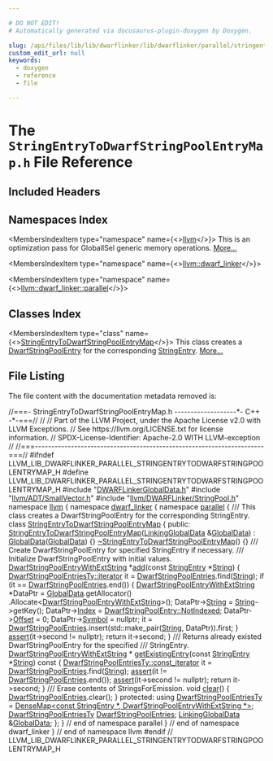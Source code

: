 ```yaml
---

# DO NOT EDIT!
# Automatically generated via docusaurus-plugin-doxygen by Doxygen.

slug: /api/files/lib/lib/dwarflinker/lib/dwarflinker/parallel/stringentrytodwarfstringpoolentrymap-h
custom_edit_url: null
keywords:
  - doxygen
  - reference
  - file

---
```





# The `StringEntryToDwarfStringPoolEntryMap.h` File Reference

<DoxygenPage pluginConfig={pluginConfig}>



## Included Headers

<IncludesList>
<IncludesListItem
  filePath="DWARFLinkerGlobalData.h"
  permalink="/docs/api/files/lib/lib/dwarflinker/lib/dwarflinker/parallel/dwarflinkerglobaldata-h"
  isLocal="true" />
<IncludesListItem
  filePath="llvm/ADT/SmallVector.h"
  permalink="/docs/api/files/include/include/llvm/include/llvm/adt/smallvector-h"
  isLocal="true" />
<IncludesListItem
  filePath="llvm/DWARFLinker/StringPool.h"
  permalink="/docs/api/files/include/include/llvm/include/llvm/dwarflinker/stringpool-h"
  isLocal="true" />
</IncludesList>

## Namespaces Index

<MembersIndex>

<MembersIndexItem
  type="namespace"
  name={<><a href="/docs/api/namespaces/llvm">llvm</a></>}>
This is an optimization pass for GlobalISel generic memory operations. <a href="/docs/api/namespaces/llvm/#details">More...</a>
</MembersIndexItem>

<MembersIndexItem
  type="namespace"
  name={<><a href="/docs/api/namespaces/llvm/dwarf-linker">llvm::dwarf_linker</a></>}>
</MembersIndexItem>

<MembersIndexItem
  type="namespace"
  name={<><a href="/docs/api/namespaces/llvm/dwarf-linker/parallel">llvm::dwarf_linker::parallel</a></>}>
</MembersIndexItem>

</MembersIndex>

## Classes Index

<MembersIndex>

<MembersIndexItem
  type="class"
  name={<><a href="/docs/api/classes/llvm/dwarf-linker/parallel/stringentrytodwarfstringpoolentrymap">StringEntryToDwarfStringPoolEntryMap</a></>}>
This class creates a <a href="/docs/api/structs/llvm/dwarfstringpoolentry">DwarfStringPoolEntry</a> for the corresponding <a href="/docs/api/namespaces/llvm/dwarf-linker/#a0b0094f2370abd91cc57b6d5476a599b">StringEntry</a>. <a href="/docs/api/classes/llvm/dwarf-linker/parallel/stringentrytodwarfstringpoolentrymap/#details">More...</a>
</MembersIndexItem>

</MembersIndex>


## File Listing

The file content with the documentation metadata removed is:

<ProgramListing>

<Link id="l00001" /><CodeLine lineNumber="1"><Highlight kind="comment">//===- StringEntryToDwarfStringPoolEntryMap.h -------------------&#42;- C++ -&#42;-===//</Highlight><Highlight kind="normal"></Highlight></CodeLine>
<Link id="l00002" /><CodeLine lineNumber="2"><Highlight kind="normal"></Highlight><Highlight kind="comment">//</Highlight><Highlight kind="normal"></Highlight></CodeLine>
<Link id="l00003" /><CodeLine lineNumber="3"><Highlight kind="normal"></Highlight><Highlight kind="comment">// Part of the LLVM Project, under the Apache License v2.0 with LLVM Exceptions.</Highlight><Highlight kind="normal"></Highlight></CodeLine>
<Link id="l00004" /><CodeLine lineNumber="4"><Highlight kind="normal"></Highlight><Highlight kind="comment">// See https://llvm.org/LICENSE.txt for license information.</Highlight><Highlight kind="normal"></Highlight></CodeLine>
<Link id="l00005" /><CodeLine lineNumber="5"><Highlight kind="normal"></Highlight><Highlight kind="comment">// SPDX-License-Identifier: Apache-2.0 WITH LLVM-exception</Highlight><Highlight kind="normal"></Highlight></CodeLine>
<Link id="l00006" /><CodeLine lineNumber="6"><Highlight kind="normal"></Highlight><Highlight kind="comment">//</Highlight><Highlight kind="normal"></Highlight></CodeLine>
<Link id="l00007" /><CodeLine lineNumber="7"><Highlight kind="normal"></Highlight><Highlight kind="comment">//===----------------------------------------------------------------------===//</Highlight><Highlight kind="normal"></Highlight></CodeLine>
<Link id="l00008" /><CodeLine lineNumber="8"><Highlight kind="normal"></Highlight></CodeLine>
<Link id="l00009" /><CodeLine lineNumber="9"><Highlight kind="normal"></Highlight><Highlight kind="preprocessor">#ifndef LLVM&#95;LIB&#95;DWARFLINKER&#95;PARALLEL&#95;STRINGENTRYTODWARFSTRINGPOOLENTRYMAP&#95;H</Highlight><Highlight kind="normal"></Highlight></CodeLine>
<Link id="l00010" /><CodeLine lineNumber="10"><Highlight kind="normal"></Highlight><Highlight kind="preprocessor">#define LLVM&#95;LIB&#95;DWARFLINKER&#95;PARALLEL&#95;STRINGENTRYTODWARFSTRINGPOOLENTRYMAP&#95;H</Highlight><Highlight kind="normal"></Highlight></CodeLine>
<Link id="l00011" /><CodeLine lineNumber="11"><Highlight kind="normal"></Highlight></CodeLine>
<Link id="l00012" /><CodeLine lineNumber="12"><Highlight kind="normal"></Highlight><Highlight kind="preprocessor">#include &quot;<a href="/docs/api/files/lib/lib/dwarflinker/lib/dwarflinker/parallel/dwarflinkerglobaldata-h">DWARFLinkerGlobalData.h</a>&quot;</Highlight><Highlight kind="normal"></Highlight></CodeLine>
<Link id="l00013" /><CodeLine lineNumber="13"><Highlight kind="normal"></Highlight><Highlight kind="preprocessor">#include &quot;<a href="/docs/api/files/include/include/llvm/include/llvm/adt/smallvector-h">llvm/ADT/SmallVector.h</a>&quot;</Highlight><Highlight kind="normal"></Highlight></CodeLine>
<Link id="l00014" /><CodeLine lineNumber="14"><Highlight kind="normal"></Highlight><Highlight kind="preprocessor">#include &quot;<a href="/docs/api/files/include/include/llvm/include/llvm/dwarflinker/stringpool-h">llvm/DWARFLinker/StringPool.h</a>&quot;</Highlight><Highlight kind="normal"></Highlight></CodeLine>
<Link id="l00015" /><CodeLine lineNumber="15"><Highlight kind="normal"></Highlight></CodeLine>
<Link id="l00016" /><CodeLine lineNumber="16"><Highlight kind="normal"></Highlight><Highlight kind="keyword">namespace </Highlight><Highlight kind="normal"><a href="/docs/api/namespaces/llvm">llvm</a> &#123;</Highlight></CodeLine>
<Link id="l00017" /><CodeLine lineNumber="17"><Highlight kind="normal"></Highlight><Highlight kind="keyword">namespace </Highlight><Highlight kind="normal"><a href="/docs/api/namespaces/llvm/dwarf-linker">dwarf&#95;linker</a> &#123;</Highlight></CodeLine>
<Link id="l00018" /><CodeLine lineNumber="18"><Highlight kind="normal"></Highlight><Highlight kind="keyword">namespace </Highlight><Highlight kind="normal"><a href="/docs/api/namespaces/llvm/dwarf-linker/parallel">parallel</a> &#123;</Highlight></CodeLine>
<Link id="l00019" /><CodeLine lineNumber="19"><Highlight kind="normal"></Highlight><Highlight kind="comment"></Highlight></CodeLine>
<Link id="l00020" /><CodeLine lineNumber="20"><Highlight kind="comment">/// This class creates a DwarfStringPoolEntry for the corresponding StringEntry.</Highlight><Highlight kind="normal"></Highlight></CodeLine>
<Link id="l00021" /><CodeLine lineNumber="21" lineLink="/docs/api/classes/llvm/dwarf-linker/parallel/stringentrytodwarfstringpoolentrymap"><Highlight kind="normal"></Highlight><Highlight kind="keyword">class </Highlight><Highlight kind="normal"><a href="/docs/api/classes/llvm/dwarf-linker/parallel/stringentrytodwarfstringpoolentrymap/#ae2ea039dc101f11aeb6e526103ba60d4">StringEntryToDwarfStringPoolEntryMap</a> &#123;</Highlight></CodeLine>
<Link id="l00022" /><CodeLine lineNumber="22"><Highlight kind="normal"></Highlight><Highlight kind="keyword">public</Highlight><Highlight kind="normal">:</Highlight></CodeLine>
<Link id="l00023" /><CodeLine lineNumber="23" lineLink="/docs/api/classes/llvm/dwarf-linker/parallel/stringentrytodwarfstringpoolentrymap/#ae2ea039dc101f11aeb6e526103ba60d4"><Highlight kind="normal">  <a href="/docs/api/classes/llvm/dwarf-linker/parallel/stringentrytodwarfstringpoolentrymap/#ae2ea039dc101f11aeb6e526103ba60d4">StringEntryToDwarfStringPoolEntryMap</a>(<a href="/docs/api/classes/llvm/dwarf-linker/parallel/linkingglobaldata">LinkingGlobalData</a> &amp;<a href="/docs/api/classes/llvm/dwarf-linker/parallel/stringentrytodwarfstringpoolentrymap/#a12cc531a36c3440023472a58fde477ae">GlobalData</a>)</Highlight></CodeLine>
<Link id="l00024" /><CodeLine lineNumber="24"><Highlight kind="normal">      : <a href="/docs/api/classes/llvm/dwarf-linker/parallel/stringentrytodwarfstringpoolentrymap/#a12cc531a36c3440023472a58fde477ae">GlobalData</a>(<a href="/docs/api/classes/llvm/dwarf-linker/parallel/stringentrytodwarfstringpoolentrymap/#a12cc531a36c3440023472a58fde477ae">GlobalData</a>) &#123;&#125;</Highlight></CodeLine>
<Link id="l00025" /><CodeLine lineNumber="25" lineLink="/docs/api/classes/llvm/dwarf-linker/parallel/stringentrytodwarfstringpoolentrymap/#a14d6976902936376f330ad73b9cbeb09"><Highlight kind="normal">  <a href="/docs/api/classes/llvm/dwarf-linker/parallel/stringentrytodwarfstringpoolentrymap/#a14d6976902936376f330ad73b9cbeb09">~StringEntryToDwarfStringPoolEntryMap</a>() &#123;&#125;</Highlight></CodeLine>
<Link id="l00026" /><CodeLine lineNumber="26"><Highlight kind="normal"></Highlight><Highlight kind="comment"></Highlight></CodeLine>
<Link id="l00027" /><CodeLine lineNumber="27"><Highlight kind="comment">  /// Create DwarfStringPoolEntry for specified StringEntry if necessary.</Highlight></CodeLine>
<Link id="l00028" /><CodeLine lineNumber="28"><Highlight kind="comment">  /// Initialize DwarfStringPoolEntry with initial values.</Highlight><Highlight kind="normal"></Highlight></CodeLine>
<Link id="l00029" /><CodeLine lineNumber="29" lineLink="/docs/api/classes/llvm/dwarf-linker/parallel/stringentrytodwarfstringpoolentrymap/#ad80767cd1b949a276d944c352d451e98"><Highlight kind="normal">  <a href="/docs/api/structs/llvm/dwarfstringpoolentrywithextstring">DwarfStringPoolEntryWithExtString</a> &#42;<a href="/docs/api/classes/llvm/dwarf-linker/parallel/stringentrytodwarfstringpoolentrymap/#ad80767cd1b949a276d944c352d451e98">add</a>(</Highlight><Highlight kind="keyword">const</Highlight><Highlight kind="normal"> <a href="/docs/api/namespaces/llvm/dwarf-linker/#a0b0094f2370abd91cc57b6d5476a599b">StringEntry</a> &#42;<a href="/docs/api/namespaces/llvm/#ac226f3d2b9ca090171a8e0a8cb92c343a27118326006d3829667a400ad23d5d98">String</a>) &#123;</Highlight></CodeLine>
<Link id="l00030" /><CodeLine lineNumber="30"><Highlight kind="normal">    <a href="/docs/api/classes/llvm/densemapbase/#a214e872d61db2ea8cb023f127cafd0b9">DwarfStringPoolEntriesTy::iterator</a> it = <a href="/docs/api/classes/llvm/dwarf-linker/parallel/stringentrytodwarfstringpoolentrymap/#af4f6296b02d899f3d572cbc972c848d9">DwarfStringPoolEntries</a>.find(<a href="/docs/api/namespaces/llvm/#ac226f3d2b9ca090171a8e0a8cb92c343a27118326006d3829667a400ad23d5d98">String</a>);</Highlight></CodeLine>
<Link id="l00031" /><CodeLine lineNumber="31"><Highlight kind="normal"></Highlight></CodeLine>
<Link id="l00032" /><CodeLine lineNumber="32"><Highlight kind="normal">    </Highlight><Highlight kind="keywordflow">if</Highlight><Highlight kind="normal"> (it == <a href="/docs/api/classes/llvm/dwarf-linker/parallel/stringentrytodwarfstringpoolentrymap/#af4f6296b02d899f3d572cbc972c848d9">DwarfStringPoolEntries</a>.end()) &#123;</Highlight></CodeLine>
<Link id="l00033" /><CodeLine lineNumber="33"><Highlight kind="normal">      <a href="/docs/api/structs/llvm/dwarfstringpoolentrywithextstring">DwarfStringPoolEntryWithExtString</a> &#42;DataPtr =</Highlight></CodeLine>
<Link id="l00034" /><CodeLine lineNumber="34"><Highlight kind="normal">          <a href="/docs/api/classes/llvm/dwarf-linker/parallel/stringentrytodwarfstringpoolentrymap/#a12cc531a36c3440023472a58fde477ae">GlobalData</a>.getAllocator()</Highlight></CodeLine>
<Link id="l00035" /><CodeLine lineNumber="35"><Highlight kind="normal">              .Allocate&lt;<a href="/docs/api/structs/llvm/dwarfstringpoolentrywithextstring">DwarfStringPoolEntryWithExtString</a>&gt;();</Highlight></CodeLine>
<Link id="l00036" /><CodeLine lineNumber="36"><Highlight kind="normal">      DataPtr-&gt;<a href="/docs/api/structs/llvm/dwarfstringpoolentrywithextstring/#ad9753ce2d5673ac4b4acd65ed68daa88">String</a> = <a href="/docs/api/namespaces/llvm/#ac226f3d2b9ca090171a8e0a8cb92c343a27118326006d3829667a400ad23d5d98">String</a>-&gt;getKey();</Highlight></CodeLine>
<Link id="l00037" /><CodeLine lineNumber="37"><Highlight kind="normal">      DataPtr-&gt;<a href="/docs/api/structs/llvm/dwarfstringpoolentry/#a5ec8790ec7c63fb9e58de82b2774fac9">Index</a> = <a href="/docs/api/structs/llvm/dwarfstringpoolentry/#a7a1b7fb50f627423becd2123526ff26b">DwarfStringPoolEntry::NotIndexed</a>;</Highlight></CodeLine>
<Link id="l00038" /><CodeLine lineNumber="38"><Highlight kind="normal">      DataPtr-&gt;<a href="/docs/api/structs/llvm/dwarfstringpoolentry/#aa406c884c8fb2d9b2fee2aa3865d832d">Offset</a> = 0;</Highlight></CodeLine>
<Link id="l00039" /><CodeLine lineNumber="39"><Highlight kind="normal">      DataPtr-&gt;<a href="/docs/api/structs/llvm/dwarfstringpoolentry/#acefe965e3ed0ea37d9578f82dc01cb7a">Symbol</a> = </Highlight><Highlight kind="keyword">nullptr</Highlight><Highlight kind="normal">;</Highlight></CodeLine>
<Link id="l00040" /><CodeLine lineNumber="40"><Highlight kind="normal">      it = <a href="/docs/api/classes/llvm/dwarf-linker/parallel/stringentrytodwarfstringpoolentrymap/#af4f6296b02d899f3d572cbc972c848d9">DwarfStringPoolEntries</a>.insert(std::make&#95;pair(<a href="/docs/api/namespaces/llvm/#ac226f3d2b9ca090171a8e0a8cb92c343a27118326006d3829667a400ad23d5d98">String</a>, DataPtr)).first;</Highlight></CodeLine>
<Link id="l00041" /><CodeLine lineNumber="41"><Highlight kind="normal">    &#125;</Highlight></CodeLine>
<Link id="l00042" /><CodeLine lineNumber="42"><Highlight kind="normal"></Highlight></CodeLine>
<Link id="l00043" /><CodeLine lineNumber="43"><Highlight kind="normal">    <a href="/docs/api/files/lib/lib/target/lib/target/amdgpu/silowercontrolflow-cpp/#a4868c5d81c5ccc98c47aeab6244346a0">assert</a>(it-&gt;second != </Highlight><Highlight kind="keyword">nullptr</Highlight><Highlight kind="normal">);</Highlight></CodeLine>
<Link id="l00044" /><CodeLine lineNumber="44"><Highlight kind="normal">    </Highlight><Highlight kind="keywordflow">return</Highlight><Highlight kind="normal"> it-&gt;second;</Highlight></CodeLine>
<Link id="l00045" /><CodeLine lineNumber="45"><Highlight kind="normal">  &#125;</Highlight></CodeLine>
<Link id="l00046" /><CodeLine lineNumber="46"><Highlight kind="normal"></Highlight><Highlight kind="comment"></Highlight></CodeLine>
<Link id="l00047" /><CodeLine lineNumber="47"><Highlight kind="comment">  /// Returns already existed DwarfStringPoolEntry for the specified</Highlight></CodeLine>
<Link id="l00048" /><CodeLine lineNumber="48"><Highlight kind="comment">  /// StringEntry.</Highlight><Highlight kind="normal"></Highlight></CodeLine>
<Link id="l00049" /><CodeLine lineNumber="49"><Highlight kind="normal">  <a href="/docs/api/structs/llvm/dwarfstringpoolentrywithextstring">DwarfStringPoolEntryWithExtString</a> &#42;</Highlight></CodeLine>
<Link id="l00050" /><CodeLine lineNumber="50" lineLink="/docs/api/classes/llvm/dwarf-linker/parallel/stringentrytodwarfstringpoolentrymap/#a9eae8f19c57158a5be2206d9852037e1"><Highlight kind="normal">  <a href="/docs/api/classes/llvm/dwarf-linker/parallel/stringentrytodwarfstringpoolentrymap/#a9eae8f19c57158a5be2206d9852037e1">getExistingEntry</a>(</Highlight><Highlight kind="keyword">const</Highlight><Highlight kind="normal"> <a href="/docs/api/namespaces/llvm/dwarf-linker/#a0b0094f2370abd91cc57b6d5476a599b">StringEntry</a> &#42;<a href="/docs/api/namespaces/llvm/#ac226f3d2b9ca090171a8e0a8cb92c343a27118326006d3829667a400ad23d5d98">String</a>)</Highlight><Highlight kind="keyword"> const </Highlight><Highlight kind="normal">&#123;</Highlight></CodeLine>
<Link id="l00051" /><CodeLine lineNumber="51"><Highlight kind="normal">    <a href="/docs/api/classes/llvm/densemapbase/#a5784c312872bef21d9344dae0a0e8fc0">DwarfStringPoolEntriesTy::const&#95;iterator</a> it =</Highlight></CodeLine>
<Link id="l00052" /><CodeLine lineNumber="52"><Highlight kind="normal">        <a href="/docs/api/classes/llvm/dwarf-linker/parallel/stringentrytodwarfstringpoolentrymap/#af4f6296b02d899f3d572cbc972c848d9">DwarfStringPoolEntries</a>.find(<a href="/docs/api/namespaces/llvm/#ac226f3d2b9ca090171a8e0a8cb92c343a27118326006d3829667a400ad23d5d98">String</a>);</Highlight></CodeLine>
<Link id="l00053" /><CodeLine lineNumber="53"><Highlight kind="normal"></Highlight></CodeLine>
<Link id="l00054" /><CodeLine lineNumber="54"><Highlight kind="normal">    <a href="/docs/api/files/lib/lib/target/lib/target/amdgpu/silowercontrolflow-cpp/#a4868c5d81c5ccc98c47aeab6244346a0">assert</a>(it != <a href="/docs/api/classes/llvm/dwarf-linker/parallel/stringentrytodwarfstringpoolentrymap/#af4f6296b02d899f3d572cbc972c848d9">DwarfStringPoolEntries</a>.end());</Highlight></CodeLine>
<Link id="l00055" /><CodeLine lineNumber="55"><Highlight kind="normal">    <a href="/docs/api/files/lib/lib/target/lib/target/amdgpu/silowercontrolflow-cpp/#a4868c5d81c5ccc98c47aeab6244346a0">assert</a>(it-&gt;second != </Highlight><Highlight kind="keyword">nullptr</Highlight><Highlight kind="normal">);</Highlight></CodeLine>
<Link id="l00056" /><CodeLine lineNumber="56"><Highlight kind="normal">    </Highlight><Highlight kind="keywordflow">return</Highlight><Highlight kind="normal"> it-&gt;second;</Highlight></CodeLine>
<Link id="l00057" /><CodeLine lineNumber="57"><Highlight kind="normal">  &#125;</Highlight></CodeLine>
<Link id="l00058" /><CodeLine lineNumber="58"><Highlight kind="normal"></Highlight><Highlight kind="comment"></Highlight></CodeLine>
<Link id="l00059" /><CodeLine lineNumber="59"><Highlight kind="comment">  /// Erase contents of StringsForEmission.</Highlight><Highlight kind="normal"></Highlight></CodeLine>
<Link id="l00060" /><CodeLine lineNumber="60" lineLink="/docs/api/classes/llvm/dwarf-linker/parallel/stringentrytodwarfstringpoolentrymap/#a73e3d39ed97f8993b0a5ce214b19fb2e"><Highlight kind="normal">  </Highlight><Highlight kind="keywordtype">void</Highlight><Highlight kind="normal"> <a href="/docs/api/classes/llvm/dwarf-linker/parallel/stringentrytodwarfstringpoolentrymap/#a73e3d39ed97f8993b0a5ce214b19fb2e">clear</a>() &#123; <a href="/docs/api/classes/llvm/dwarf-linker/parallel/stringentrytodwarfstringpoolentrymap/#af4f6296b02d899f3d572cbc972c848d9">DwarfStringPoolEntries</a>.clear(); &#125;</Highlight></CodeLine>
<Link id="l00061" /><CodeLine lineNumber="61"><Highlight kind="normal"></Highlight></CodeLine>
<Link id="l00062" /><CodeLine lineNumber="62"><Highlight kind="normal"></Highlight><Highlight kind="keyword">protected</Highlight><Highlight kind="normal">:</Highlight></CodeLine>
<Link id="l00063" /><CodeLine lineNumber="63" lineLink="/docs/api/classes/llvm/dwarf-linker/parallel/stringentrytodwarfstringpoolentrymap/#a0e20963c6a7a8f2a01a83f7e884e7956"><Highlight kind="normal">  </Highlight><Highlight kind="keyword">using </Highlight><Highlight kind="normal"><a href="/docs/api/classes/llvm/dwarf-linker/parallel/stringentrytodwarfstringpoolentrymap/#a0e20963c6a7a8f2a01a83f7e884e7956">DwarfStringPoolEntriesTy</a> =</Highlight></CodeLine>
<Link id="l00064" /><CodeLine lineNumber="64"><Highlight kind="normal">      <a href="/docs/api/classes/llvm/densemap">DenseMap&lt;const StringEntry &#42;, DwarfStringPoolEntryWithExtString &#42;&gt;</a>;</Highlight></CodeLine>
<Link id="l00065" /><CodeLine lineNumber="65" lineLink="/docs/api/classes/llvm/dwarf-linker/parallel/stringentrytodwarfstringpoolentrymap/#af4f6296b02d899f3d572cbc972c848d9"><Highlight kind="normal">  <a href="/docs/api/classes/llvm/dwarf-linker/parallel/stringentrytodwarfstringpoolentrymap/#a0e20963c6a7a8f2a01a83f7e884e7956">DwarfStringPoolEntriesTy</a> <a href="/docs/api/classes/llvm/dwarf-linker/parallel/stringentrytodwarfstringpoolentrymap/#af4f6296b02d899f3d572cbc972c848d9">DwarfStringPoolEntries</a>;</Highlight></CodeLine>
<Link id="l00066" /><CodeLine lineNumber="66"><Highlight kind="normal"></Highlight></CodeLine>
<Link id="l00067" /><CodeLine lineNumber="67" lineLink="/docs/api/classes/llvm/dwarf-linker/parallel/stringentrytodwarfstringpoolentrymap/#a12cc531a36c3440023472a58fde477ae"><Highlight kind="normal">  <a href="/docs/api/classes/llvm/dwarf-linker/parallel/linkingglobaldata">LinkingGlobalData</a> &amp;<a href="/docs/api/classes/llvm/dwarf-linker/parallel/stringentrytodwarfstringpoolentrymap/#a12cc531a36c3440023472a58fde477ae">GlobalData</a>;</Highlight></CodeLine>
<Link id="l00068" /><CodeLine lineNumber="68"><Highlight kind="normal">&#125;;</Highlight></CodeLine>
<Link id="l00069" /><CodeLine lineNumber="69"><Highlight kind="normal"></Highlight></CodeLine>
<Link id="l00070" /><CodeLine lineNumber="70"><Highlight kind="normal">&#125; </Highlight><Highlight kind="comment">// end of namespace parallel</Highlight><Highlight kind="normal"></Highlight></CodeLine>
<Link id="l00071" /><CodeLine lineNumber="71"><Highlight kind="normal">&#125; </Highlight><Highlight kind="comment">// end of namespace dwarf&#95;linker</Highlight><Highlight kind="normal"></Highlight></CodeLine>
<Link id="l00072" /><CodeLine lineNumber="72"><Highlight kind="normal">&#125; </Highlight><Highlight kind="comment">// end of namespace llvm</Highlight><Highlight kind="normal"></Highlight></CodeLine>
<Link id="l00073" /><CodeLine lineNumber="73"><Highlight kind="normal"></Highlight></CodeLine>
<Link id="l00074" /><CodeLine lineNumber="74"><Highlight kind="normal"></Highlight><Highlight kind="preprocessor">#endif </Highlight><Highlight kind="comment">// LLVM&#95;LIB&#95;DWARFLINKER&#95;PARALLEL&#95;STRINGENTRYTODWARFSTRINGPOOLENTRYMAP&#95;H</Highlight><Highlight kind="normal"></Highlight></CodeLine>

</ProgramListing>


</DoxygenPage>
